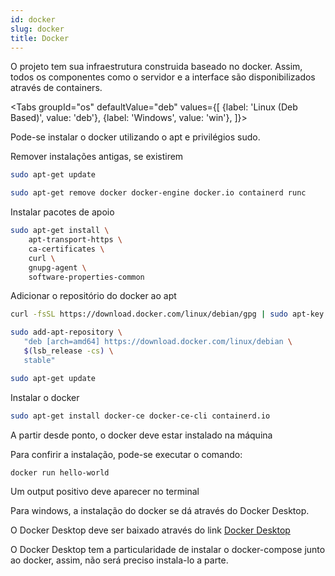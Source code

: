 ```yaml
---
id: docker
slug: docker
title: Docker
---
```



O projeto tem sua infraestrutura construida baseado no docker. 
Assim, todos os componentes como o servidor e a interface são disponibilizados através de containers.

<Tabs
    groupId="os"
    defaultValue="deb"
    values={[
        {label: 'Linux (Deb Based)', value: 'deb'},
        {label: 'Windows', value: 'win'},
]}>
<TabItem value="deb">

Pode-se instalar o docker utilizando o apt e privilégios sudo.

Remover instalações antigas, se existirem

```bash
sudo apt-get update

sudo apt-get remove docker docker-engine docker.io containerd runc
```

Instalar pacotes de apoio

```bash
sudo apt-get install \
    apt-transport-https \
    ca-certificates \
    curl \
    gnupg-agent \
    software-properties-common
```

Adicionar o repositório do docker ao apt

```bash
curl -fsSL https://download.docker.com/linux/debian/gpg | sudo apt-key add -

sudo add-apt-repository \
   "deb [arch=amd64] https://download.docker.com/linux/debian \
   $(lsb_release -cs) \
   stable"

sudo apt-get update
```

Instalar o docker

```bash
sudo apt-get install docker-ce docker-ce-cli containerd.io
```

A partir desde ponto, o docker deve estar instalado na máquina  

Para confirir a instalação, pode-se executar o comando:
```bash
docker run hello-world
```
Um output positivo deve aparecer no terminal

</TabItem>
<TabItem value="win">

Para windows, a instalação do docker se dá através do Docker Desktop.

O Docker Desktop deve ser baixado através do link [Docker Desktop](https://hub.docker.com/editions/community/docker-ce-desktop-windows)

O Docker Desktop tem a particularidade de instalar o docker-compose junto ao docker, assim, não será preciso instala-lo a parte.

</TabItem>
</Tabs>

